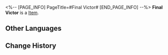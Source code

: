 <%-- [PAGE_INFO]
PageTitle=#Final Victor#
[END_PAGE_INFO] --%>
{{Item Infobox
|id          = 21037
|image       = Item Final Victor.png
|type        = 
|invCategory = Light Cone
|rarity      = 4
|effect      = Light Cone for the Path of {{Color|h|The Hunt}}. The Light Cone ability is only effective for characters of this Path.
|description = ''"You don't believe me?"''<br />He provocatively looks at the man before him, then draws out a revolver, empties its cylinder, and leaves a single shot in the chamber.<br /><br />''"Seems like I'll need to get you up to speed on how I do things if our cooperation were to remain amicable."''<br />He pushes the gun into his opponent's hand, spins the cylinder, and points the barrel to his own chest.
}}
{{Description|He pulls the trigger repeatedly, and the smile on his face remains the same after three empty clicks.<br />''"Life is a grand gamble, and I'll always be the final victor."''}}
'''Final Victor''' is a [[Item]].

==Other Languages==
{{Other Languages
|en   = Final Victor
|zhs  = 最后的赢家
|zht  = 最後的贏家
|ja   = {{Rubi|最後|さいご}}の{{Rubi|勝者|しょうしゃ}}
|ko   = 최후의 승자
|es   = Ganador final
|fr   = Pari gagnant
|ru   = Единственный победитель
|th   = Final Victor
|vi   = Người Chiến Thắng Cuối Cùng
|de   = Endgültiger Sieger
|id   = Final Victor
|pt   = O Último Vencedor
}}

==Change History==
{{Change History|2.0}}